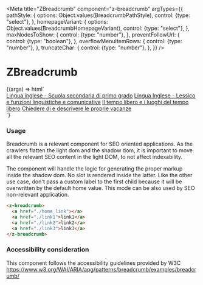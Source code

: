 
<Meta
  title="ZBreadcrumb"
  component="z-breadcrumb"
  argTypes={{
    pathStyle: {
      options: Object.values(BreadcrumbPathStyle),
      control: {type: "select"},
    },
    homepageVariant: {
      options: Object.values(BreadcrumbHomepageVariant),
      control: {type: "select"},
    },
    maxNodesToShow: {
      control: {type: "number"},
    },
    preventFollowUrl: {
      control: {type: "boolean"},
    },
    overflowMenuItemRows: {
      control: {type: "number"},
    },
    truncateChar: {
      control: {type: "number"},
    },
  }}
/>

# ZBreadcrumb

<Canvas>
  <Story
    name="Breadcrumb"
    args={{
      pathStyle: BreadcrumbPathStyle.SEMIBOLD,
      homepageVariant: BreadcrumbHomepageVariant.ICON,
      maxNodesToShow: 5,
      preventFollowUrl: false,
      overflowMenuItemRows: 0,
      truncateChar: 30,
    }}
  >
    {(args) => html`<div class="z-breadcrumb-story-container">
      <z-breadcrumb
        path-style=${args.pathStyle}
        homepage-variant=${args.homepageVariant}
        max-nodes-to-show=${args.maxNodesToShow}
        prevent-follow-url=${args.preventFollowUrl}
        overflow-menu-item-rows=${args.overflowMenuItemRows}
        truncate-char=${args.truncateChar}
      >
        <a href="https://www.zanichelli.it"></a>
        <a href="./link1">Lingua inglese - Scuola secondaria di primo grado</a>
        <a href="./link2">Lingua Inglese - Lessico e funzioni linguistiche e comunicative</a>
        <a href="./link3">Il tempo libero e i luoghi del tempo libero</a>
        <a href="./link4">Chiedere di e descrivere le proprie vacanze</a>
      </z-breadcrumb>
    </div>`}
  </Story>
</Canvas>

<ArgsTable of="z-breadcrumb" />

### Usage

Breadcrumb is a relevant component for SEO oriented applications.
As the crawlers flatten the light dom and the shadow dom, it is important to move all the relevant SEO content in the light DOM, to not affect indexability.

The component will handle the logic for generating the proper markup inside the shadow dom.
No slot is rendered inside the latter.
Like the other use case, don't pass a custom label to the first child because it will be overwritten by the default home value.
This mode can be also used by SEO non-relevant application.

```html
<z-breadcrumb>
  <a href="./home_link"></a>
  <a href="./link1">link1</a>
  <a href="./link2">link2</a>
  <a href="./link3">link3</a>
</z-breadcrumb>
```

### Accessibility consideration

This component follows the accessibility guidelines provided by W3C https://www.w3.org/WAI/ARIA/apg/patterns/breadcrumb/examples/breadcrumb/
